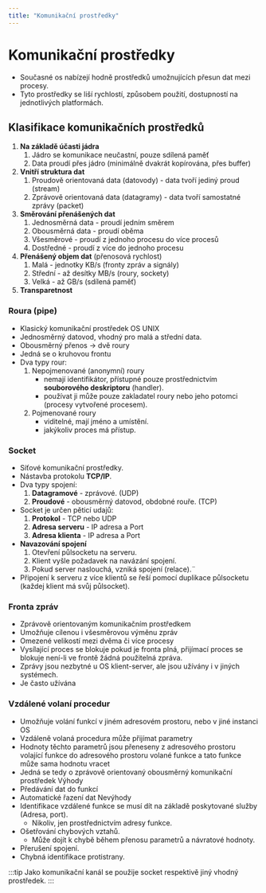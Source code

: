 ```yaml
---
title: "Komunikační prostředky"
---
```


# Komunikační prostředky

- Současné os nabízejí hodně prostředků umožnujících přesun dat mezi procesy.
- Tyto prostředky se liší rychlostí, způsobem použití, dostupností na jednotlivých platformách.

## Klasifikace komunikačních prostředků

1. **Na základě účasti jádra**
   1. Jádro se komunikace neučastní, pouze sdílená paměť
   1. Data proudí přes jádro (minimálně dvakrát kopírována, přes buffer)
1. **Vnitří struktura dat**
   1. Proudově orientovaná data (datovody) - data tvoří jediný proud (stream)
   1. Zprávově orientovaná data (datagramy) - data tvoří samostatné zprávy (packet)
1. **Směrování přenášených dat**
   1. Jednosměrná data - proudí jedním směrem
   1. Obousměrná data - proudí oběma
   1. Všesměrové - proudí z jednoho procesu do více procesů
   1. Dostředné - proudí z více do jednoho procesu
1. **Přenášený objem dat** (přenosová rychlost)
   1. Malá - jednotky KB/s (fronty zpráv a signály)
   1. Střední - až desítky MB/s (roury, sockety)
   1. Velká - až GB/s (sdílená paměť)
1. **Transparetnost**

### Roura (pipe)

- Klasický komunikační prostředek OS UNIX
- Jednosměrný datovod, vhodný pro malá a střední data.
- Obousměrný přenos -> dvě roury
- Jedná se o kruhovou frontu
- Dva typy rour:
  1. Nepojmenované (anonymní) roury
     - nemají identifikátor, přístupné pouze prostřednictvím **souborového deskriptoru** (handler).
     - používat ji může pouze zakladatel roury nebo jeho potomci (procesy vytvořené procesem).
  1. Pojmenované roury
     - viditelné, mají jméno a umístění.
     - jakýkoliv proces má přístup.

### Socket

- Síťové komunikační prostředky.
- Nástavba protokolu **TCP/IP**.
- Dva typy spojení:
  1. **Datagramové** - zprávové. (UDP)
  1. **Proudové** - obousměrný datovod, obdobné rouře. (TCP)
- Socket je určen pěticí udajů:
  1. **Protokol** - TCP nebo UDP
  1. **Adresa serveru** - IP adresa a Port
  1. **Adresa klienta** - IP adresa a Port
- **Navazování spojení**
  1. Otevření půlsocketu na serveru.
  1. Klient vyšle požadavek na navázání spojení.
  1. Pokud server naslouchá, vzniká spojení (relace).¨
- Připojení k serveru z více klientů se řeší pomocí duplikace půlsocketu (každej klient má svůj půlsocket).

### Fronta zpráv

- Zprávově orientovaným komunikačním prostředkem
- Umožňuje cílenou i všesměrovou výměnu zpráv
- Omezené velikostí mezi dvěma či více procesy
- Vysílající proces se blokuje pokud je fronta plná, přijímací proces se blokuje není-li ve frontě žádná použitelná zpráva.
- Zprávy jsou nezbytné u OS klient-server, ale jsou užívány i v jiných systémech.
- Je často užívána

### Vzdálené volaní procedur

- Umožňuje volání funkcí v jiném adresovém prostoru, nebo v jiné instanci OS
- Vzdáleně volaná procedura může přijímat parametry
- Hodnoty těchto parametrů jsou přeneseny z adresového prostoru volající funkce do adresového prostoru volané funkce a tato funkce může sama hodnotu vracet
- Jedná se tedy o zprávově orientovaný obousměrný komunikační prostředek
  Výhody
- Předávání dat do funkcí
- Automatické řazení dat
  Nevýhody
- Identifikace vzdálené funkce se musí dít na základě poskytované služby (Adresa, port).
  - Nikoliv, jen prostřednictvím adresy funkce.
- Ošetřování chybových vztahů.
  - Může dojít k chybě během přenosu parametrů a návratové hodnoty.
- Přerušení spojení.
- Chybná identifikace protistrany.

:::tip
Jako komunikační kanál se použije socket respektivě jiný vhodný prostředek.
:::

